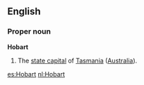 ==English==
===Proper noun===
'''Hobart'''
#The [[state capital]] of [[Tasmania]] ([[Australia]]).

[[es:Hobart]]
[[nl:Hobart]]